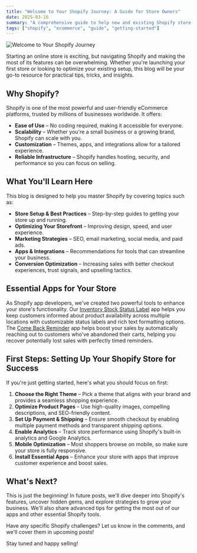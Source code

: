 ```yaml
---
title: "Welcome to Your Shopify Journey: A Guide for Store Owners"
date: 2025-03-16
summary: "A comprehensive guide to help new and existing Shopify store owners navigate and optimize their online stores"
tags: ["shopify", "ecommerce", "guide", "getting-started"]
---
```



<Image
  src="/images/blog/shopify-journey.png"
  alt="Welcome to Your Shopify Journey"
  width={1200}
  height={650}
/>

Starting an online store is exciting, but navigating Shopify and making the most of its features can be overwhelming. Whether you're launching your first store or looking to optimize your existing setup, this blog will be your go-to resource for practical tips, tricks, and insights.

## Why Shopify?

Shopify is one of the most powerful and user-friendly eCommerce platforms, trusted by millions of businesses worldwide. It offers:

- **Ease of Use** – No coding required, making it accessible for everyone.
- **Scalability** – Whether you're a small business or a growing brand, Shopify can scale with you.
- **Customization** – Themes, apps, and integrations allow for a tailored experience.
- **Reliable Infrastructure** – Shopify handles hosting, security, and performance so you can focus on selling.

## What You'll Learn Here

This blog is designed to help you master Shopify by covering topics such as:

- **Store Setup & Best Practices** – Step-by-step guides to getting your store up and running.
- **Optimizing Your Storefront** – Improving design, speed, and user experience.
- **Marketing Strategies** – SEO, email marketing, social media, and paid ads.
- **Apps & Integrations** – Recommendations for tools that can streamline your business.
- **Conversion Optimization** – Increasing sales with better checkout experiences, trust signals, and upselling tactics.

## Essential Apps for Your Store

As Shopify app developers, we've created two powerful tools to enhance your store's functionality. Our [Inventory Stock Status Label](/inventory-stock-status) app helps you keep customers informed about product availability across multiple locations with customizable status labels and rich text formatting options. The [Come Back Reminder](/come-back-reminder) app helps boost your sales by automatically reaching out to customers who've abandoned their carts, helping you recover potentially lost sales with perfectly timed reminders.

## First Steps: Setting Up Your Shopify Store for Success

If you're just getting started, here's what you should focus on first:

1. **Choose the Right Theme** – Pick a theme that aligns with your brand and provides a seamless shopping experience.
2. **Optimize Product Pages** – Use high-quality images, compelling descriptions, and SEO-friendly content.
3. **Set Up Payment & Shipping** – Ensure smooth checkout by enabling multiple payment methods and transparent shipping options.
4. **Enable Analytics** – Track store performance using Shopify's built-in analytics and Google Analytics.
5. **Mobile Optimization** – Most shoppers browse on mobile, so make sure your store is fully responsive.
6. **Install Essential Apps** – Enhance your store with apps that improve customer experience and boost sales.

## What's Next?

This is just the beginning! In future posts, we'll dive deeper into Shopify's features, uncover hidden gems, and explore strategies to grow your business. We'll also share advanced tips for getting the most out of our apps and other essential Shopify tools.

Have any specific Shopify challenges? Let us know in the comments, and we'll cover them in upcoming posts!

Stay tuned and happy selling!